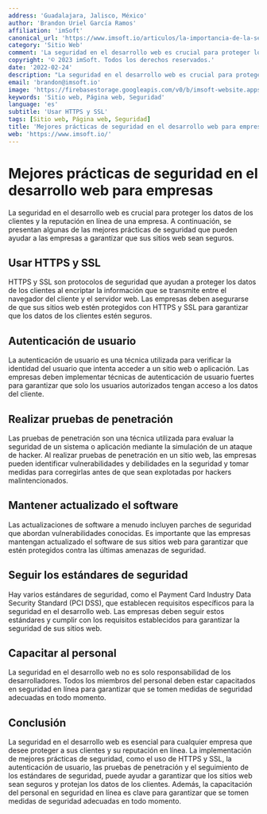 ```yaml
---
address: 'Guadalajara, Jalisco, México'
author: 'Brandon Uriel García Ramos'
affiliation: 'imSoft'
canonical_url: 'https://www.imsoft.io/articulos/la-importancia-de-la-seguridad-en-el-desarrollo-web de las empresas'
category: 'Sitio Web'
comment: 'La seguridad en el desarrollo web es crucial para proteger los datos de los clientes y la reputación en línea de una empresa. A continuación, se presentan algunas de las mejores prácticas de seguridad que pueden ayudar a las empresas a garantizar que sus sitios web sean seguros.'
copyright: '© 2023 imSoft. Todos los derechos reservados.'
date: '2022-02-24'
description: "La seguridad en el desarrollo web es crucial para proteger los datos de los clientes y la reputación en línea de una empresa. A continuación, se presentan algunas de las mejores prácticas de seguridad que pueden ayudar a las empresas a garantizar que sus sitios web sean seguros."
email: 'brandon@imsoft.io'
image: 'https://firebasestorage.googleapis.com/v0/b/imsoft-website.appspot.com/o/Imagenes%20Art%C3%ADculos%2Fmejores%20practicas%20de%20seguridad%20en%20el%20desarrollo%20web%20para%20empresas-imSoft.jpg?alt=media&token=b06f5d8d-06f4-49a6-9384-c028e4f04bbb'
keywords: 'Sitio web, Página web, Seguridad'
language: 'es'
subtitle: 'Usar HTTPS y SSL'
tags: [Sitio web, Página web, Seguridad]
title: 'Mejores prácticas de seguridad en el desarrollo web para empresas'
web: 'https://www.imsoft.io/'
---
```


# Mejores prácticas de seguridad en el desarrollo web para empresas

La seguridad en el desarrollo web es crucial para proteger los datos de los clientes y la reputación en línea de una empresa. A continuación, se presentan algunas de las mejores prácticas de seguridad que pueden ayudar a las empresas a garantizar que sus sitios web sean seguros.

## Usar HTTPS y SSL

HTTPS y SSL son protocolos de seguridad que ayudan a proteger los datos de los clientes al encriptar la información que se transmite entre el navegador del cliente y el servidor web. Las empresas deben asegurarse de que sus sitios web estén protegidos con HTTPS y SSL para garantizar que los datos de los clientes estén seguros.

## Autenticación de usuario

La autenticación de usuario es una técnica utilizada para verificar la identidad del usuario que intenta acceder a un sitio web o aplicación. Las empresas deben implementar técnicas de autenticación de usuario fuertes para garantizar que solo los usuarios autorizados tengan acceso a los datos del cliente.

## Realizar pruebas de penetración

Las pruebas de penetración son una técnica utilizada para evaluar la seguridad de un sistema o aplicación mediante la simulación de un ataque de hacker. Al realizar pruebas de penetración en un sitio web, las empresas pueden identificar vulnerabilidades y debilidades en la seguridad y tomar medidas para corregirlas antes de que sean explotadas por hackers malintencionados.

## Mantener actualizado el software

Las actualizaciones de software a menudo incluyen parches de seguridad que abordan vulnerabilidades conocidas. Es importante que las empresas mantengan actualizado el software de sus sitios web para garantizar que estén protegidos contra las últimas amenazas de seguridad.

## Seguir los estándares de seguridad

Hay varios estándares de seguridad, como el Payment Card Industry Data Security Standard (PCI DSS), que establecen requisitos específicos para la seguridad en el desarrollo web. Las empresas deben seguir estos estándares y cumplir con los requisitos establecidos para garantizar la seguridad de sus sitios web.

## Capacitar al personal

La seguridad en el desarrollo web no es solo responsabilidad de los desarrolladores. Todos los miembros del personal deben estar capacitados en seguridad en línea para garantizar que se tomen medidas de seguridad adecuadas en todo momento.

## Conclusión

La seguridad en el desarrollo web es esencial para cualquier empresa que desee proteger a sus clientes y su reputación en línea. La implementación de mejores prácticas de seguridad, como el uso de HTTPS y SSL, la autenticación de usuario, las pruebas de penetración y el seguimiento de los estándares de seguridad, puede ayudar a garantizar que los sitios web sean seguros y protejan los datos de los clientes. Además, la capacitación del personal en seguridad en línea es clave para garantizar que se tomen medidas de seguridad adecuadas en todo momento.
